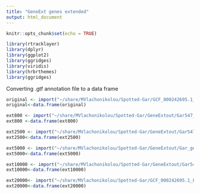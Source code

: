 ```yaml
---
title: "GeneExt genes extended"
output: html_document
---
```


```r
knitr::opts_chunk$set(echo = TRUE)
```

```r
library(rtracklayer)
library(dplyr)
library(ggplot2)
library(ggridges)
library(viridis)
library(hrbrthemes)
library(ggridges)
```


Converting .gtf annotation file to a data frame
```r
original <- import("~/share/MVlachonikolou/Spotted-Gar/GCF_000242695.1_LepOcu1_genomic.gtf")
original<-data.frame(original)

ext800 <- import("~/share/MVlachonikolou/Spotted-Gar/GeneExtout/Gar547_geneext_result_mv800_noorph.gtf")
ext800 <-data.frame(ext800)

ext2500 <- import("~/share/MVlachonikolou/Spotted-Gar/GeneExtout/Gar547_geneext_result_mv2500_noorph.gtf")
ext2500<-data.frame(ext2500)

ext5000 <- import("~/share/MVlachonikolou/Spotted-Gar/GeneExtout/Gar_geneext_result_mv5000.gtf")
ext5000<-data.frame(ext5000)

ext10000 <- import("~/share/MVlachonikolou/Spotted-Gar/GeneExtout/Gar547_geneext_result_mv10000_noorph.gtf")
ext10000<-data.frame(ext10000)

ext20000<- import("~/share/MVlachonikolou/Spotted-Gar/GCF_000242695.1_LepOcu1_genomic.gtf")
ext20000<-data.frame(ext20000)

```